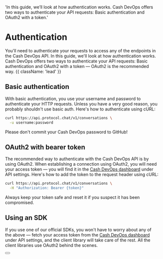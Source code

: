   'In this guide, we’ll look at how authentication works. Cash DevOps offers two ways to authenticate your API requests: Basic authentication and OAuth2 with a token.'

# Authentication

You'll need to authenticate your requests to access any of the endpoints in the Cash DevOps API. In this guide, we'll look at how authentication works. Cash DevOps offers two ways to authenticate your API requests: Basic authentication and OAuth2 with a token — OAuth2 is the recommended way. {{ className: 'lead' }}

## Basic authentication

With basic authentication, you use your username and password to authenticate your HTTP requests. Unless you have a very good reason, you probably shouldn't use basic auth. Here's how to authenticate using cURL:

```bash {{ title: 'Example request with basic auth' }}
curl https://api.protocol.chat/v1/conversations \
  -u username:password
```

Please don't commit your Cash DevOps password to GitHub!

## OAuth2 with bearer token

The recommended way to authenticate with the Cash DevOps API is by using OAuth2. When establishing a connection using OAuth2, you will need your access token — you will find it in the [Cash DevOps dashboard](#) under API settings. Here's how to add the token to the request header using cURL:

```bash {{ title: 'Example request with bearer token' }}
curl https://api.protocol.chat/v1/conversations \
  -H "Authorization: Bearer {token}"
```

Always keep your token safe and reset it if you suspect it has been compromised.

## Using an SDK

If you use one of our official SDKs, you won't have to worry about any of the above — fetch your access token from the [Cash DevOps dashboard](#) under API settings, and the client library will take care of the rest. All the client libraries use OAuth2 behind the scenes.

<div className="not-prose">
  <Button
    href="/sdks"
    variant="text"
    arrow="right"
    children="Check out our list of first-party SDKs"
  />
</div>
